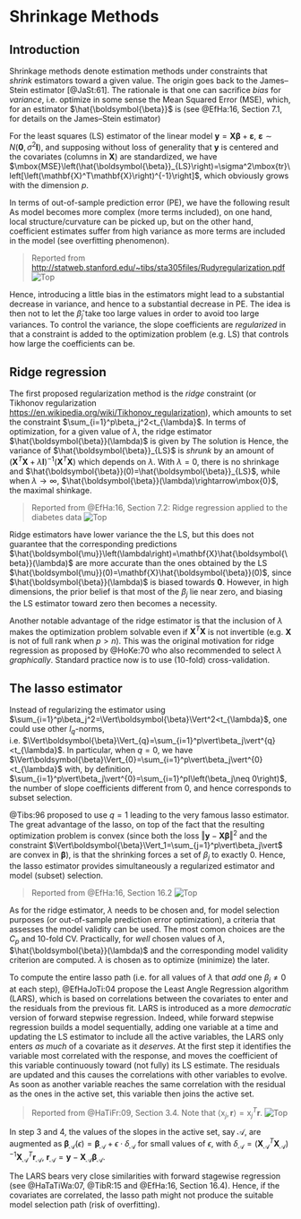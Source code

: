 # Shrinkage Methods 

## Introduction

Shrinkage methods denote estimation methods under constraints that *shrink* estimators toward a given value. The origin goes back to the James–Stein estimator [@JaSt:61]. The rationale is that one can sacrifice *bias* for *variance*, i.e. optimize in some sense the Mean Squared Error (MSE), which, for an estimator $\hat{\boldsymbol{\beta}}$ is
\begin{equation}
\mbox{MSE}\left(\hat{\boldsymbol{\beta}}\right)=\mathbb{E}\left[\left\Vert\hat{\boldsymbol{\beta}}-\boldsymbol{\beta}\right\Vert^2\right]=\mathbb{E}\left[\left(\hat{\boldsymbol{\beta}}-\boldsymbol{\beta}\right)^T\left(\hat{\boldsymbol{\beta}}-\boldsymbol{\beta}\right)\right]
\end{equation}
(see @EfHa:16, Section 7.1, for details on the James–Stein estimator)

For the least squares (LS) estimator of the linear model $\mathbf{y}=\mathbf{X}\boldsymbol{\beta}+\boldsymbol{\varepsilon}$, $\boldsymbol{\varepsilon}\sim N\left(\mathbf{0},\sigma^2\mathbf{I}\right)$, and supposing without loss of generality that $\mathbf{y}$ is centered and the covariates (columns in $\mathbf{X}$) are standardized, we have $\mbox{MSE}\left(\hat{\boldsymbol{\beta}}_{LS}\right)=\sigma^2\mbox{tr}\left[\left(\mathbf{X}^T\mathbf{X}\right)^{-1}\right]$, which obviously grows with the dimension $p$.

In terms of out-of-sample prediction error (PE), we have the following result
\begin{eqnarray}
\mbox{PE}\left(\mathbf{x}_0,\hat{\boldsymbol{\beta}}\right)
&=&\sigma^2+\mathbb{E}_{Y\vert\mathbf{X}=\mathbf{x}_0}\left[\left(Y-\mathbf{x}_0\hat{\boldsymbol{\beta}}\right)\right]^2
+\mathbb{E}_{Y\vert \mathbf{X}=\mathbf{x}_0}\left[\left(Y-\mathbf{x}_0\hat{\boldsymbol{\beta}}\right)^2\right] \\
&=& \sigma^2+\mbox{Bias}^2\left(\mathbf{x}_0,\hat{\boldsymbol{\beta}}\right)+
\mbox{var}\left(\mathbf{x}_0,\hat{\boldsymbol{\beta}}\right)
\end{eqnarray}
As model becomes more complex (more terms included), on one hand, local
structure/curvature can be picked up, but on the other hand, coefficient estimates suffer from high variance as more terms are included in the model (see overfitting phenomenon).

> Reported from <http://statweb.stanford.edu/~tibs/sta305files/Rudyregularization.pdf>
![Top](Figures/BiasVarTradeOff.png) 

Hence, introducing a little bias in the estimators might lead to a substantial decrease in variance, and hence to a substantial decrease in PE. The idea is then not to let the $\hat{\beta}_j$ take too large values in order to avoid too large variances. To control the variance, the slope coefficients are *regularized* in that a constraint is added to the optimization problem (e.g. LS) that controls how large the coefficients can be. 

## Ridge regression

The first proposed regularization method is the *ridge* constraint (or Tikhonov regularization <https://en.wikipedia.org/wiki/Tikhonov_regularization>), which amounts to set the constraint $\sum_{i=1}^p\beta_j^2<t_{\lambda}$. In terms of optimization, for a given value of $\lambda$, the ridge estimator $\hat{\boldsymbol{\beta}}(\lambda)$ is given by 
\begin{equation}
\hat{\boldsymbol{\beta}}(\lambda)=\mbox{argmin}_{\boldsymbol{\beta}}\left\Vert\mathbf{y}-\mathbf{X}\boldsymbol{\beta}\right\Vert^2-\lambda\Vert\boldsymbol{\beta}\Vert^2
\end{equation}
The solution is
\begin{eqnarray}
\hat{\boldsymbol{\beta}}(\lambda)&=&\left(\mathbf{X}^T\mathbf{X}+\lambda\mathbf{I}\right)^{-1}\mathbf{X}^T\mathbf{y}\\
&=& \left(\mathbf{X}^T\mathbf{X}+\lambda\mathbf{I}\right)^{-1}\left(\mathbf{X}^T\mathbf{X}\right)\hat{\boldsymbol{\beta}}_{LS}
\end{eqnarray}
Hence, the variance of $\hat{\boldsymbol{\beta}}_{LS}$ is *shrunk* by an amount of $\left(\mathbf{X}^T\mathbf{X}+\lambda\mathbf{I}\right)^{-1}\left(\mathbf{X}^T\mathbf{X}\right)$ which depends on $\lambda$. With $\lambda=0$, there is no shrinkage and $\hat{\boldsymbol{\beta}}(0)=\hat{\boldsymbol{\beta}}_{LS}$, while when $\lambda\rightarrow\infty$, $\hat{\boldsymbol{\beta}}(\lambda)\rightarrow\mbox{0}$, the maximal shinkage. 

> Reported from @EfHa:16, Section 7.2: Ridge regression applied to the diabetes data
![Top](Figures/RidgeEstimExample.png) 

Ridge estimators have lower variance the the LS, but this does not guarantee that the corresponding predictions $\hat{\boldsymbol{\mu}}\left(\lambda\right)=\mathbf{X}\hat{\boldsymbol{\beta}}(\lambda)$ are more accurate than the ones obtained by the LS $\hat{\boldsymbol{\mu}}(0)=\mathbf{X}\hat{\boldsymbol{\beta}}(0)$, since $\hat{\boldsymbol{\beta}}(\lambda)$ is biased towards $\mathbf{0}$. However, in high dimensions, the prior belief is that most of the $\beta_j$ lie near zero, and biasing the LS estimator toward zero then becomes a necessity. 

Another notable advantage of the ridge estimator is that the inclusion of $\lambda$ makes the optimization problem solvable even if $\mathbf{X}^T\mathbf{X}$ is not invertible (e.g. $\mathbf{X}$ is not of full rank when $p>n$). This was the original motivation for ridge regression as proposed by @HoKe:70 who also recommended to select $\lambda$ *graphically*. Standard practice now is to use (10-fold) cross-validation.

## The lasso estimator

Instead of regularizing the estimator using $\sum_{i=1}^p\beta_j^2=\Vert\boldsymbol{\beta}\Vert^2<t_{\lambda}$, one could use other $l_q$-norms, i.e. $\Vert\boldsymbol{\beta}\Vert_{q}=\sum_{i=1}^p\vert\beta_j\vert^{q}<t_{\lambda}$. In particular, when $q=0$, we have $\Vert\boldsymbol{\beta}\Vert_{0}=\sum_{i=1}^p\vert\beta_j\vert^{0}<t_{\lambda}$ with, by definition, $\sum_{i=1}^p\vert\beta_j\vert^{0}=\sum_{i=1}^pI\left(\beta_j\neq 0\right)$, the number of slope coefficients different from $0$, and hence corresponds to subset selection.

@Tibs:96 proposed to use $q=1$ leading to the very famous lasso estimator. The great advantage of the lasso, on top of the fact that the resulting optimization problem 
\begin{equation}
\hat{\boldsymbol{\beta}}(\lambda)=\mbox{argmin}_{\boldsymbol{\beta}}\left\Vert\mathbf{y}-\mathbf{X}\boldsymbol{\beta}\right\Vert^2-\lambda\Vert\boldsymbol{\beta}\Vert_1
\end{equation}
is convex (since both the loss $\left\Vert\mathbf{y}-\mathbf{X}\boldsymbol{\beta}\right\Vert^2$ and the constraint $\Vert\boldsymbol{\beta}\Vert_1=\sum_{j=1}^p\vert\beta_j\vert$ are convex in $\boldsymbol{\beta}$), is that the shrinking forces a set of $\beta_j$ to exactly $0$. Hence, the lasso estimator provides simultaneously a regularized estimator and model (subset) selection.

> Reported from @EfHa:16, Section 16.2
![Top](Figures/LassoRidgeIllustration.png) 

As for the ridge estimator, $\lambda$ needs to be chosen and, for model selection purposes (or out-of-sample prediction error optimization), a criteria that assesses the model validity can be used. The most comon choices are the $C_p$ and 10-fold CV. Practically, for *well* chosen values of $\lambda$, $\hat{\boldsymbol{\beta}}(\lambda)$ and the corresponding  model validity criterion are computed. $\lambda$ is chosen as to optimize (minimize) the later.

To compute the entire lasso path (i.e. for all values of $\lambda$ that *add* one $\beta_j\neq 0$ at each step), @EfHaJoTi:04 propose the Least Angle Regression algorithm (LARS), which is based on correlations between the covariates to enter and the residuals from the previous fit. LARS is introduced as a more *democratic* version of forward stepwise regression. Indeed, while forward stepwise regression builds a model sequentially, adding one variable at a time and updating the LS estimator to include all the active variables, the LARS only enters *as much*
of a covariate as it *deserves*. At the first step it identifies the variable
most correlated with the response, and moves the coefficient of this variable continuously toward (not fully) its LS estimate. The residuals are updated and this causes the correlations with other variables to evolve. As soon as another variable reaches the same correlation with the residual as the ones in the active set, this variable then joins the active set. 

> Reported from @HaTiFr:09, Section 3.4. Note that $\langle \mbox{x}_j,\mathbf{r}\rangle= \mbox{x}_j^T\mathbf{r}$.
![Top](Figures/LARS.png) 

In step 3 and 4, the values of the slopes in the active set, say $\mathcal{A}$, are augmented as $\boldsymbol{\beta}_{\mathcal{A}}(\epsilon)=\boldsymbol{\beta}_{\mathcal{A}}+\epsilon\cdot\delta_{\mathcal{A}}$ for small values of $\epsilon$, with $\delta_{\mathcal{A}}=\left(\mathbf{X}^T_{\mathcal{A}}\mathbf{X}_{\mathcal{A}}\right)^{-1}\mathbf{X}^T_{\mathcal{A}}\mathbf{r}_{\mathcal{A}}$, $\mathbf{r}_{\mathcal{A}}=\mathbf{y}-\mathbf{X}_{\mathcal{A}}\boldsymbol{\beta}_{\mathcal{A}}$. 

The LARS bears very close similarities with forward stagewise regression (see @HaTaTiWa:07, @TibR:15 and @EfHa:16, Section 16.4). Hence, if the covariates are correlated, the lasso path might not produce the suitable model selection path (risk of overfitting).
